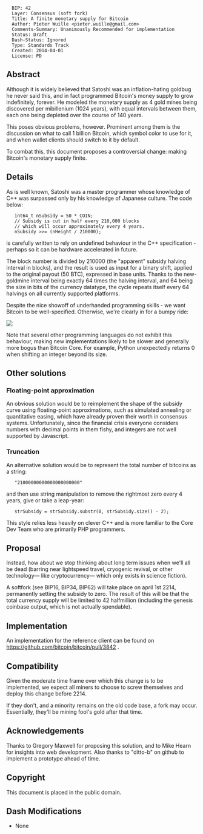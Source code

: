 <pre>
  BIP: 42
  Layer: Consensus (soft fork)
  Title: A finite monetary supply for Bitcoin
  Author: Pieter Wuille <pieter.wuille@gmail.com>
  Comments-Summary: Unanimously Recommended for implementation
  Status: Draft
  Dash-Status: Ignored
  Type: Standards Track
  Created: 2014-04-01
  License: PD
</pre>

==Abstract==

Although it is widely believed that Satoshi was an inflation-hating goldbug he never said this, and in fact programmed Bitcoin's money supply to grow indefinitely, forever. He modeled the monetary supply as 4 gold mines being discovered per mibillenium (1024 years), with equal intervals between them, each one being depleted over the course of 140 years.

This poses obvious problems, however. Prominent among them is the discussion on what to call 1 billion Bitcoin, which symbol color to use for it, and when wallet clients should switch to it by default.

To combat this, this document proposes a controversial change: making Bitcoin's monetary supply finite.

==Details==

As is well known, Satoshi was a master programmer whose knowledge of C++ was surpassed only by his knowledge of Japanese culture. The code below:

    int64_t nSubsidy = 50 * COIN;
    // Subsidy is cut in half every 210,000 blocks
    // which will occur approximately every 4 years.
    nSubsidy >>= (nHeight / 210000);

is carefully written to rely on undefined behaviour in the C++ specification - perhaps so it can be hardware accelerated in future.

The block number is divided by 210000 (the "apparent" subsidy halving interval in blocks), and the result is used as input for a binary shift, applied to the original payout (50 BTC), expressed in base units. Thanks to the new-goldmine interval being exactly 64 times the halving interval, and 64 being the size in bits of the currency datatype, the cycle repeats itself every 64 halvings on all currently supported platforms.

Despite the nice showoff of underhanded programming skills - we want Bitcoin to be well-specified. Otherwise, we're clearly in for a bumpy ride:

<img src="bip-0042/inflation.png"></img>

Note that several other programming languages do not exhibit this behaviour, making new implementations likely to be slower and generally more bogus than Bitcoin Core. For example, Python unexpectedly returns 0 when shifting an integer beyond its size.

==Other solutions==

===Floating-point approximation===

An obvious solution would be to reimplement the shape of the subsidy curve using floating-point approximations, such as simulated annealing or quantitative easing, which have already proven their worth in consensus systems. Unfortunately, since the financial crisis everyone considers numbers with decimal points in them fishy, and integers are not well supported by Javascript. 

===Truncation===

An alternative solution would be to represent the total number of bitcoins as a string:

    "21000000000000000000000"

and then use string manipulation to remove the rightmost zero every 4 years, give or take a leap-year:

    strSubsidy = strSubsidy.substr(0, strSubsidy.size() - 2);

This style relies less heavily on clever C++ and is more familiar to the Core Dev Team who are primarily PHP programmers.

==Proposal==

Instead, how about we stop thinking about long term issues when we'll all be dead (barring near lightspeed travel, cryogenic revival, or other technology— like cryptocurrency— which only exists in science fiction).

A softfork (see BIP16, BIP34, BIP62) will take place on april 1st 2214, permanently setting the subsidy to zero. The result of this will be that the total currency supply will be limited to 42 halfmillion (including the genesis coinbase output, which is not actually spendable).

==Implementation==

An implementation for the reference client can be found on https://github.com/bitcoin/bitcoin/pull/3842 .

==Compatibility==

Given the moderate time frame over which this change is to be implemented, we expect all miners to choose to screw themselves and deploy this change before 2214.

If they don't, and a minority remains on the old code base, a fork may occur. Essentially, they'll be mining fool's gold after that time.

==Acknowledgements==

Thanks to Gregory Maxwell for proposing this solution, and to Mike Hearn for insights into web development. Also thanks to "ditto-b" on github to implement a prototype ahead of time.

==Copyright==

This document is placed in the public domain.

==Dash Modifications==
* None
